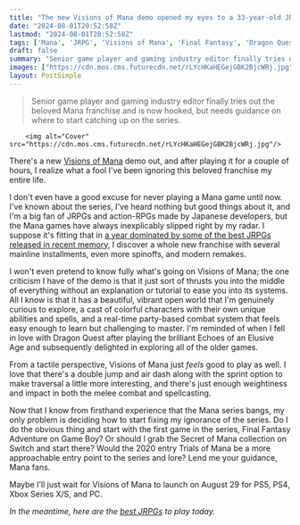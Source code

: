 ```yaml
---
title: "The new Visions of Mana demo opened my eyes to a 33-year-old JRPG series I've stupidly ignored my whole life, and now I don't know where to start"
date: "2024-08-01T20:52:58Z"
lastmod: "2024-08-01T20:52:58Z"
tags: ['Mana', 'JRPG', 'Visions of Mana', 'Final Fantasy', 'Dragon Quest', 'Secret of Mana', 'Trials of Mana', 'Nintendo Switch', 'Game Boy', 'PlayStation 5', 'PlayStation 4', 'Xbox Series X/S', 'PC']
draft: false
summary: "Senior game player and gaming industry editor finally tries out the beloved Mana franchise and is now hooked, but needs guidance on where to start catching up on the series."
images: ["https://cdn.mos.cms.futurecdn.net/rLYcHKaHEGejGBK2BjcWRj.jpg"]
layout: PostSimple
---
```

> Senior game player and gaming industry editor finally tries out the beloved Mana franchise and is now hooked, but needs guidance on where to start catching up on the series.


        <img alt="Cover" src="https://cdn.mos.cms.futurecdn.net/rLYcHKaHEGejGBK2BjcWRj.jpg"/>
        
There's a new [Visions of Mana](https://www.gamesradar.com/square-enix-revives-a-jrpg-legend-with-visions-of-mana-coming-2024/) demo out, and after playing it for a couple of hours, I realize what a fool I've been ignoring this beloved franchise my entire life.

I don't even have a good excuse for never playing a Mana game until now. I've known about the series, I've heard nothing but good things about it, and I'm a big fan of JRPGs and action-RPGs made by Japanese developers, but the Mana games have always inexplicably slipped right by my radar. I suppose it's fitting that in [a year dominated by some of the best JRPGs released in recent memory](https://www.gamesradar.com/between-final-fantasy-7-rebirth-like-a-dragon-infinite-wealth-and-persona-3-reload-the-year-of-the-jrpg-is-healing-my-horror-addled-heart/), I discover a whole new franchise with several mainline installments, even more spinoffs, and modern remakes.

I won't even pretend to know fully what's going on Visions of Mana; the one criticism I have of the demo is that it just sort of thrusts you into the middle of everything without an explanation or tutorial to ease you into its systems. All I know is that it has a beautiful, vibrant open world that I'm genuinely curious to explore, a cast of colorful characters with their own unique abilities and spells, and a real-time party-based combat system that feels easy enough to learn but challenging to master. I'm reminded of when I fell in love with Dragon Quest after playing the brilliant Echoes of an Elusive Age and subsequently delighted in exploring all of the older games.

From a tactile perspective, Visions of Mana just *feels* good to play as well. I love that there's a double jump and air dash along with the sprint option to make traversal a little more interesting, and there's just enough weightiness and impact in both the melee combat and spellcasting.

Now that I know from firsthand experience that the Mana series bangs, my only problem is deciding how to start fixing my ignorance of the series. Do I do the obvious thing and start with the first game in the series, Final Fantasy Adventure on Game Boy? Or should I grab the Secret of Mana collection on Switch and start there? Would the 2020 entry Trials of Mana be a more approachable entry point to the series and lore? Lend me your guidance, Mana fans.

Maybe I'll just wait for Visions of Mana to launch on August 29 for PS5, PS4, Xbox Series X/S, and PC.

*In the meantime, here are the *[<em>best JRPGs</em>](https://www.gamesradar.com/best-jrpgs/)* to play today.*
        
